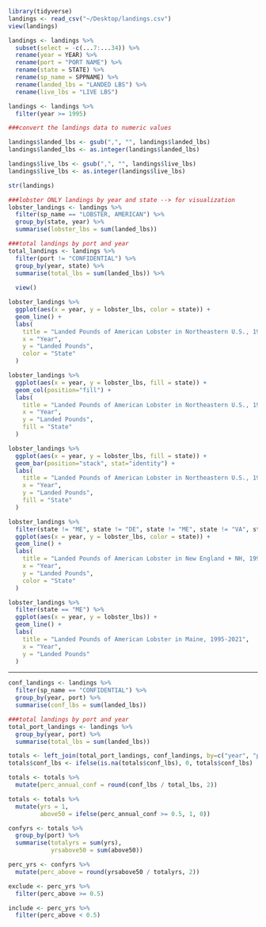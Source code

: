 ```r
library(tidyverse)
landings <- read_csv("~/Desktop/landings.csv")
view(landings)
```

```r
landings <- landings %>%
  subset(select = -c(...7:...34)) %>%
  rename(year = YEAR) %>%
  rename(port = "PORT NAME") %>%
  rename(state = STATE) %>%
  rename(sp_name = SPPNAME) %>%
  rename(landed_lbs = "LANDED LBS") %>%
  rename(live_lbs = "LIVE LBS")
```
```r
landings <- landings %>%
  filter(year >= 1995)
```

```r
###convert the landings data to numeric values

landings$landed_lbs <- gsub(",", "", landings$landed_lbs)
landings$landed_lbs <- as.integer(landings$landed_lbs)

landings$live_lbs <- gsub(",", "", landings$live_lbs)
landings$live_lbs <- as.integer(landings$live_lbs)

str(landings)
```
```r
###lobster ONLY landings by year and state --> for visualization
lobster_landings <- landings %>%
  filter(sp_name == "LOBSTER, AMERICAN") %>%
  group_by(state, year) %>%
  summarise(lobster_lbs = sum(landed_lbs))
```


```r
###total landings by port and year
total_landings <- landings %>%
  filter(port != "CONFIDENTIAL") %>%
  group_by(year, state) %>%
  summarise(total_lbs = sum(landed_lbs)) %>%
  
  view()
```

```r
lobster_landings %>%
  ggplot(aes(x = year, y = lobster_lbs, color = state)) +
  geom_line() +
  labs(
    title = "Landed Pounds of American Lobster in Northeastern U.S., 1995-2021",
    x = "Year",
    y = "Landed Pounds",
    color = "State"
  )
```
```r

lobster_landings %>%
  ggplot(aes(x = year, y = lobster_lbs, fill = state)) +
  geom_col(position="fill") +
  labs(
    title = "Landed Pounds of American Lobster in Northeastern U.S., 1995-2021",
    x = "Year",
    y = "Landed Pounds",
    fill = "State"
  )
```

```r

lobster_landings %>%
  ggplot(aes(x = year, y = lobster_lbs, fill = state)) +
  geom_bar(position="stack", stat="identity") +
  labs(
    title = "Landed Pounds of American Lobster in Northeastern U.S., 1995-2021",
    x = "Year",
    y = "Landed Pounds",
    fill = "State"
  )
```
```r

lobster_landings %>%
  filter(state != "ME", state != "DE", state != "ME", state != "VA", state != "NC") %>%
  ggplot(aes(x = year, y = lobster_lbs, color = state)) +
  geom_line() +
  labs(
    title = "Landed Pounds of American Lobster in New England + NH, 1995-2021",
    x = "Year",
    y = "Landed Pounds",
    color = "State"
  )
```
```r

lobster_landings %>%
  filter(state == "ME") %>%
  ggplot(aes(x = year, y = lobster_lbs)) +
  geom_line() +
  labs(
    title = "Landed Pounds of American Lobster in Maine, 1995-2021",
    x = "Year",
    y = "Landed Pounds"
  )
```
----------------------------------------------------

```r
conf_landings <- landings %>%
  filter(sp_name == "CONFIDENTIAL") %>%
  group_by(year, port) %>%
  summarise(conf_lbs = sum(landed_lbs)) 
```  

```r
###total landings by port and year
total_port_landings <- landings %>%
  group_by(year, port) %>%
  summarise(total_lbs = sum(landed_lbs))
```

```r
totals <- left_join(total_port_landings, conf_landings, by=c("year", "port")) 
totals$conf_lbs <- ifelse(is.na(totals$conf_lbs), 0, totals$conf_lbs)
```

```r
totals <- totals %>%
  mutate(perc_annual_conf = round(conf_lbs / total_lbs, 2))
```

```r
totals <- totals %>%
  mutate(yrs = 1,
         above50 = ifelse(perc_annual_conf >= 0.5, 1, 0))
```

```r
confyrs <- totals %>%
  group_by(port) %>%
  summarise(totalyrs = sum(yrs),
            yrsabove50 = sum(above50))
```

```r
perc_yrs <- confyrs %>%
  mutate(perc_above = round(yrsabove50 / totalyrs, 2))
```

```r
exclude <- perc_yrs %>%
  filter(perc_above >= 0.5)
```

```r
include <- perc_yrs %>%
  filter(perc_above < 0.5)
```